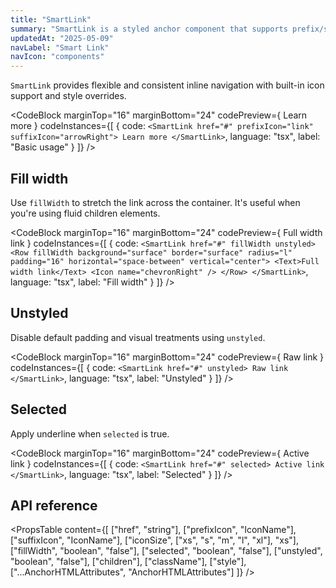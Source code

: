 ```yaml
---
title: "SmartLink"
summary: "SmartLink is a styled anchor component that supports prefix/suffix icons, fill layout, and intelligent styling. It adapts behavior based on props like selection and unstyled mode."
updatedAt: "2025-05-09"
navLabel: "Smart Link"
navIcon: "components"
---
```


`SmartLink` provides flexible and consistent inline navigation with built-in icon support and style overrides.

<CodeBlock
  marginTop="16"
  marginBottom="24"
  codePreview={
    <SmartLink href="#" prefixIcon="link" suffixIcon="arrowRight">
      Learn more
    </SmartLink>
  }
  codeInstances={[
    {
      code:
`<SmartLink href="#" prefixIcon="link" suffixIcon="arrowRight">
  Learn more
</SmartLink>`,
      language: "tsx",
      label: "Basic usage"
    }
  ]}
/>

## Fill width

Use `fillWidth` to stretch the link across the container. It's useful when you're using fluid children elements.

<CodeBlock
  marginTop="16"
  marginBottom="24"
  codePreview={
    <SmartLink href="#" fillWidth unstyled>
      <Row fillWidth background="surface" border="surface" radius="l" padding="16" horizontal="space-between" vertical="center">
        <Text>Full width link</Text>
        <Icon name="chevronRight" />
      </Row>
    </SmartLink>
  }
  codeInstances={[
    {
      code:
`<SmartLink href="#" fillWidth unstyled>
    <Row fillWidth background="surface" border="surface" radius="l" padding="16" horizontal="space-between" vertical="center">
      <Text>Full width link</Text>
      <Icon name="chevronRight" />
    </Row>
</SmartLink>`,
      language: "tsx",
      label: "Fill width"
    }
  ]}
/>

## Unstyled

Disable default padding and visual treatments using `unstyled`.

<CodeBlock
  marginTop="16"
  marginBottom="24"
  codePreview={
    <SmartLink href="#" unstyled>
      Raw link
    </SmartLink>
  }
  codeInstances={[
    {
      code:
`<SmartLink href="#" unstyled>
    Raw link
</SmartLink>`,
      language: "tsx",
      label: "Unstyled"
    }
  ]}
/>

## Selected

Apply underline when `selected` is true.

<CodeBlock
  marginTop="16"
  marginBottom="24"
  codePreview={
    <SmartLink href="#" selected>
      Active link
    </SmartLink>
  }
  codeInstances={[
    {
      code:
`<SmartLink href="#" selected>
    Active link
</SmartLink>`,
      language: "tsx",
      label: "Selected"
    }
  ]}
/>

## API reference

<PropsTable
  content={[
    ["href", "string"],
    ["prefixIcon", "IconName"],
    ["suffixIcon", "IconName"],
    ["iconSize", ["xs", "s", "m", "l", "xl"], "xs"],
    ["fillWidth", "boolean", "false"],
    ["selected", "boolean", "false"],
    ["unstyled", "boolean", "false"],
    ["children"],
    ["className"],
    ["style"],
    ["...AnchorHTMLAttributes", "AnchorHTMLAttributes"]
  ]}
/>